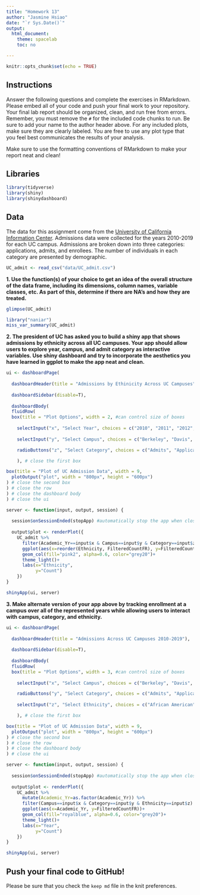 ```yaml
---
title: "Homework 13"
author: "Jasmine Hsiao"
date: "`r Sys.Date()`"
output:
  html_document:
    theme: spacelab
    toc: no

---
```


```r
knitr::opts_chunk$set(echo = TRUE)
```

## Instructions
Answer the following questions and complete the exercises in RMarkdown. Please embed all of your code and push your final work to your repository. Your final lab report should be organized, clean, and run free from errors. Remember, you must remove the `#` for the included code chunks to run. Be sure to add your name to the author header above. For any included plots, make sure they are clearly labeled. You are free to use any plot type that you feel best communicates the results of your analysis.  

Make sure to use the formatting conventions of RMarkdown to make your report neat and clean!  

## Libraries
```r
library(tidyverse)
library(shiny)
library(shinydashboard)
```

## Data
The data for this assignment come from the [University of California Information Center](https://www.universityofcalifornia.edu/infocenter). Admissions data were collected for the years 2010-2019 for each UC campus. Admissions are broken down into three categories: applications, admits, and enrollees. The number of individuals in each category are presented by demographic.  
```r
UC_admit <- read_csv("data/UC_admit.csv")
```

**1. Use the function(s) of your choice to get an idea of the overall structure of the data frame, including its dimensions, column names, variable classes, etc. As part of this, determine if there are NA's and how they are treated.**  
```r
glimpse(UC_admit)
```
```r
library("naniar")
miss_var_summary(UC_admit)
```


**2. The president of UC has asked you to build a shiny app that shows admissions by ethnicity across all UC campuses. Your app should allow users to explore year, campus, and admit category as interactive variables. Use shiny dashboard and try to incorporate the aesthetics you have learned in ggplot to make the app neat and clean.**  
```r
ui <- dashboardPage(
  
  dashboardHeader(title = "Admissions by Ethinicity Across UC Campuses"),
  
  dashboardSidebar(disable=T),
  
  dashboardBody(
  fluidRow(
  box(title = "Plot Options", width = 2, #can control size of boxes
    
    selectInput("x", "Select Year", choices = c("2010", "2011", "2012", "2013", "2014", "2015", "2016", "2017", "2018", "2019"), selected = "2010"),
  
    selectInput("y", "Select Campus", choices = c("Berkeley", "Davis", "Irvine", "Los_Angeles", "Merced", "Riverside", "San_Diego", "Santa_Barbara", "Santa_Cruz"), selected = "Berkeley"),

    radioButtons("z", "Select Category", choices = c("Admits", "Applicants", "Enrollees"), selected = "Admits"),

    ), # close the first box    

box(title = "Plot of UC Admission Data", width = 9,
  plotOutput("plot", width = "800px", height = "600px")
) # close the second box
) # close the row
) # close the dashboard body
) # close the ui

server <- function(input, output, session) {
  
  session$onSessionEnded(stopApp) #automatically stop the app when close it
  
  output$plot <- renderPlot({
    UC_admit %>% 
      filter(Academic_Yr==input$x & Campus==input$y & Category==input$z) %>% 
      ggplot(aes(x=reorder(Ethnicity, FilteredCountFR), y=FilteredCountFR))+
      geom_col(fill="pink2", alpha=0.6, color="grey20")+
      theme_light()+
      labs(x="Ethnicity",
           y="Count")
    })
}

shinyApp(ui, server)
```


**3. Make alternate version of your app above by tracking enrollment at a campus over all of the represented years while allowing users to interact with campus, category, and ethnicity.**
```r
ui <- dashboardPage(
  
  dashboardHeader(title = "Admissions Across UC Campuses 2010-2019"),
  
  dashboardSidebar(disable=T),
  
  dashboardBody(
  fluidRow(
  box(title = "Plot Options", width = 3, #can control size of boxes
  
    selectInput("x", "Select Campus", choices = c("Berkeley", "Davis", "Irvine", "Los_Angeles", "Merced", "Riverside", "San_Diego", "Santa_Barbara", "Santa_Cruz"), selected = "Berkeley"),

    radioButtons("y", "Select Category", choices = c("Admits", "Applicants", "Enrollees"), selected = "Admits"),
    
    selectInput("z", "Select Ethnicity", choices = c("African American", "All", "American Indian", "Asian", "Chicano/Latino", "International", "Unknown", "White"), selected = "African American"),

    ), # close the first box    

box(title = "Plot of UC Admission Data", width = 9,
  plotOutput("plot", width = "800px", height = "600px")
) # close the second box
) # close the row
) # close the dashboard body
) # close the ui

server <- function(input, output, session) {
  
  session$onSessionEnded(stopApp) #automatically stop the app when close it
  
  output$plot <- renderPlot({
    UC_admit %>% 
      mutate(Academic_Yr=as.factor(Academic_Yr)) %>% 
      filter(Campus==input$x & Category==input$y & Ethnicity==input$z) %>% 
      ggplot(aes(x=Academic_Yr, y=FilteredCountFR))+
      geom_col(fill="royalblue", alpha=0.6, color="grey20")+
      theme_light()+
      labs(x="Year",
           y="Count")
    })
}

shinyApp(ui, server)
```

## Push your final code to GitHub!
Please be sure that you check the `keep md` file in the knit preferences. 